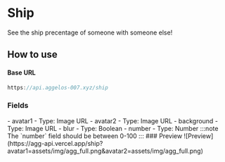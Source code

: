 # Ship
See the ship precentage of someone with someone else!
## How to use
#### Base URL 
```js
https://api.aggelos-007.xyz/ship
```
### Fields

<Tabs>
  <TabItem value="required" label="Required">
    - avatar1
        - Type: Image URL
    - avatar2
        - Type: Image URL
  </TabItem>
    <TabItem value="optional" label="Optional">
    - background
      - Type: Image URL
    - blur
      - Type: Boolean
    - number
        - Type: Number
:::note
    The `number` field should be between 0-100
:::
    </TabItem>
</Tabs>
### Preview

<BrowserWindow url="https://api.aggelos-007.xyz/ship?avatar1=assets/img/agg_full.png&avatar2=assets/img/agg_full.png">
  ![Preview](https://agg-api.vercel.app/ship?avatar1=assets/img/agg_full.png&avatar2=assets/img/agg_full.png)
</BrowserWindow>